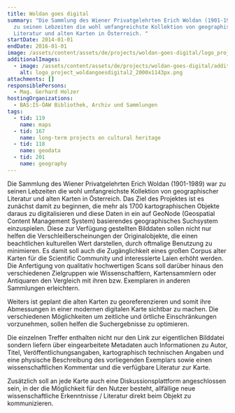 ```yaml
---
title: Woldan goes digital
summary: "Die Sammlung des Wiener Privatgelehrten Erich Woldan (1901-1989) war
  zu seinen Lebzeiten die wohl umfangreichste Kollektion von geographischer
  Literatur und alten Karten in Österreich. "
startDate: 2014-01-01
endDate: 2016-01-01
image: /assets/content/assets/de/projects/woldan-goes-digital/logo_project_woldangoesdigital_2000x1143px.png
additionalImages:
  - image: /assets/content/assets/de/projects/woldan-goes-digital/additionalImages/logo_project_woldangoesdigital2_2000x1143px.png
    alt: logo_project_woldangoesdigital2_2000x1143px.png
attachments: []
responsiblePersons:
  - Mag. Gerhard Holzer
hostingOrganizations:
  - BAS:IS-ÖAW Bibliothek, Archiv und Sammlungen
tags:
  - tid: 119
    name: maps
  - tid: 167
    name: long-term projects on cultural heritage
  - tid: 118
    name: geodata
  - tid: 201
    name: geography
---
```

Die Sammlung des Wiener Privatgelehrten Erich Woldan (1901-1989) war zu seinen Lebzeiten die wohl umfangreichste Kollektion von geographischer Literatur und alten Karten in Österreich. Das Ziel des Projektes ist es zunächst damit zu beginnen, die mehr als 1700 kartographischen Objekte daraus zu digitalisieren und diese Daten in ein auf GeoNode (Geospatial Content Management System) basierendes geographisches Suchsystem einzuspielen. Diese zur Verfügung gestellten Bilddaten sollen nicht nur helfen die Verschleißerscheinungen der Originalobjekte, die einen beachtlichen kulturellen Wert darstellen, durch oftmalige Benutzung zu minimieren. Es damit soll auch die Zugänglichkeit eines großen Corpus alter Karten für die Scientific Community und interessierte Laien erhöht werden. Die Anfertigung von qualitativ hochwertigen Scans soll darüber hinaus den verschiedenen Zielgruppen wie Wissenschaftlern, Kartensammlern oder Antiquaren den Vergleich mit ihren bzw. Exemplaren in anderen Sammlungen erleichtern.

Weiters ist geplant die alten Karten zu georeferenzieren und somit ihre Abmessungen in einer modernen digitalen Karte sichtbar zu machen. Die verschiedenen Möglichkeiten um zeitliche und örtliche Einschränkungen vorzunehmen, sollen helfen die Suchergebnisse zu optimieren.

Die einzelnen Treffer enthalten nicht nur den Link zur eigentlichen Bilddatei sondern liefern über eingearbeitete Metadaten auch Informationen zu Autor, Titel, Veröffentlichungsangaben, kartographisch technischen Angaben und eine physische Beschreibung des vorliegenden Exemplars sowie einen wissenschaftlichen Kommentar und die verfügbare Literatur zur Karte.

Zusätzlich soll an jede Karte auch eine Diskussionsplattform angeschlossen sein, in der die Möglichkeit für den Nutzer besteht, allfällige neue wissenschaftliche Erkenntnisse / Literatur direkt beim Objekt zu kommunizieren.
